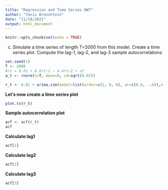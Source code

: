 ```yaml
---
title: "Regression and Time Series HW7"
author: "Yaniv Bronshtein"
date: "11/18/2021"
output: html_document
---
```


```r
knitr::opts_chunk$set(echo = TRUE)
```


(c) Simulate a time series of length T=2000 from this model.
Create a time series plot. Compute the lag-1, lag-2, and lag-3 sample autocorrelations
```r
set.seed(1)
T <- 2000
#rt = 0.01 + 0.6rt−1 − 0.4rt−2 + at
a_t <- rnorm(n=T, mean=0, sd=sqrt(0.02))

r_t <- 0.01 + arima.sim(model=list(order=c(2, 0, 0), ar=c(0.6, -.4)),n =T) + a_t
```

**Let's now create a time series plot**
```r
plot.ts(r_t)

```


**Sample autocorrelation plot**
```r
acf <- acf(r_t)
acf
```

**Calculate lag1**
```r
acf[1]

```
**Calculate lag2**
```r
acf[2]
```

**Calculate lag3**
```r
acf[3]
```

